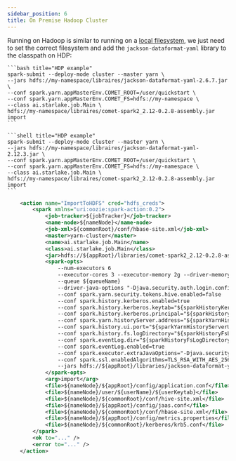 ```yaml
---
sidebar_position: 6
title: On Premise Hadoop Cluster
---
```



Running on Hadoop is similar to running on a [local filesystem](file), we just need to set the correct filesystem
and add the `jackson-dataformat-yaml` library to the classpath on HDP:

<Tabs>
<TabItem value="spark2" label="Spark 2">


    ```bash title="HDP example"
    spark-submit --deploy-mode cluster --master yarn \
    --jars hdfs://my-namespace/libraires/jackson-dataformat-yaml-2.6.7.jar \
    --conf spark.yarn.appMasterEnv.COMET_ROOT=/user/quickstart \
    --conf spark.yarn.appMasterEnv.COMET_FS=hdfs://my-namespace \
    --class ai.starlake.job.Main \
    hdfs://my-namespace/libraires/comet-spark2_2.12-0.2.8-assembly.jar import
    ```

</TabItem>
<TabItem value="spark3" label="Spark 3">

    ```shell title="HDP example"
    spark-submit --deploy-mode cluster --master yarn \
    --jars hdfs://my-namespace/libraires/jackson-dataformat-yaml-2.12.3.jar \
    --conf spark.yarn.appMasterEnv.COMET_ROOT=/user/quickstart \
    --conf spark.yarn.appMasterEnv.COMET_FS=hdfs://my-namespace \
    --class ai.starlake.job.Main \
    hdfs://my-namespace/libraires/comet-spark2_2.12-0.2.8-assembly.jar import
    ```

</TabItem>
<TabItem value="oozie" label="Oozie">

```xml title="HDP example"
    <action name="ImportToHDFS" cred="hdfs_creds">
        <spark xmlns="uri:oozie:spark-action:0.2">
            <job-tracker>${jobTracker}</job-tracker>
            <name-node>${nameNode}</name-node>
            <job-xml>${commonRoot}/conf/hbase-site.xml</job-xml>
            <master>yarn-cluster</master>
            <name>ai.starlake.job.Main</name>
            <class>ai.starlake.job.Main</class>
            <jar>hdfs://${appRoot}/libraries/comet-spark2_2.12-0.2.8-assembly.jar</jar>
            <spark-opts>
                --num-executors 6
                --executor-cores 3 --executor-memory 2g --driver-memory 5g
                --queue ${queueName}
                --driver-java-options "-Djava.security.auth.login.config=./jaas.conf -Dconfig.file=./application.conf"
                --conf spark.yarn.security.tokens.hive.enabled=false
                --conf spark.history.kerberos.enabled=true
                --conf spark.history.kerberos.keytab="${sparkHistoryKerberosKeytab}"
                --conf spark.history.kerberos.principal="${sparkHistoryKerberosPrincipal}"
                --conf spark.yarn.historyServer.address="${sparkYarnHistoryServerAddress}"
                --conf spark.history.ui.port="${sparkYarnHistoryServerUiPort}"
                --conf spark.history.fs.logDirectory="${sparkHistoryFsLogDirectory}"
                --conf spark.eventLog.dir="${sparkHistoryFsLogDirectory}"
                --conf spark.eventLog.enabled=true
                --conf spark.executor.extraJavaOptions="-Djava.security.auth.login.config=./jaas.conf"
                --conf spark.ssl.enabledAlgorithms=TLS_RSA_WITH_AES_256_CBC_SHA
                --jars hdfs://${appRoot}/libraries/jackson-dataformat-yaml-2.6.7.jar
            </spark-opts>
            <arg>import</arg>
            <file>${nameNode}/${appRoot}/config/application.conf</file>
            <file>${nameNode}/user/${userName}/${userKeytab}</file>
            <file>${nameNode}/${commonRoot}/conf/hive-site.xml</file>
            <file>${nameNode}/${appRoot}/config/jaas.conf</file>
            <file>${nameNode}/${commonRoot}/conf/hbase-site.xml</file>
            <file>${nameNode}/${appRoot}/config/metrics.properties</file>
            <file>${nameNode}/${commonRoot}/kerberos/krb5.conf</file>
        </spark>
        <ok to="..." />
        <error to="..." />
    </action>
```

</TabItem>
</Tabs>
